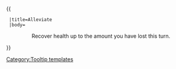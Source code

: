 {{ {{{1|Tooltip hover box}}}
  |title=Alleviate
  |body=<center>Recover health up to the amount you have lost this turn.
</center>
}}<noinclude>[[Category:Tooltip templates]]</noinclude>